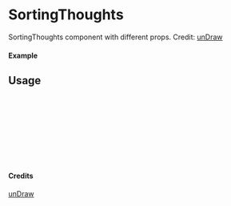 
<Meta of={SortingThoughts} title="unDraw/SortingThoughts" />

# SortingThoughts

SortingThoughts component with different props.
Credit: [unDraw](https://undraw.co/illustrations)

#### Example

<Canvas of={SortingThoughts.Primary} />

## Usage

```ts
import { SortingThoughts } from "yadl-ui";

const Example = () => {
  return (
      <SortingThoughts />
  );
};

export default Example;
```

#### Credits
[unDraw](https://undraw.co/illustrations)
